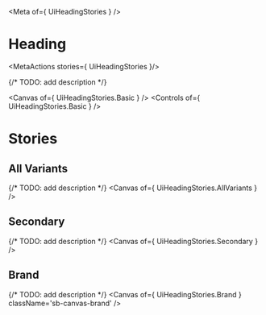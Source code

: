 
<Meta of={ UiHeadingStories } />

# Heading
<MetaActions stories={ UiHeadingStories }/>

{/* TODO: add description */}

<Canvas of={ UiHeadingStories.Basic } />
<Controls of={ UiHeadingStories.Basic } />

# Stories
## All Variants
{/* TODO: add description */}
<Canvas of={ UiHeadingStories.AllVariants } />

## Secondary
{/* TODO: add description */}
<Canvas of={ UiHeadingStories.Secondary } />

## Brand
{/* TODO: add description */}
<Canvas
  of={ UiHeadingStories.Brand }
  className='sb-canvas-brand'
/>
